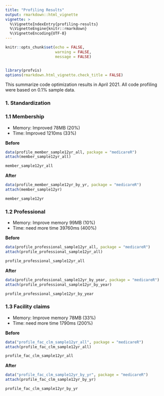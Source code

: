 ```yaml
---
title: "Profiling Results"
output: rmarkdown::html_vignette
vignette: >
  %\VignetteIndexEntry{profiling-results}
  %\VignetteEngine{knitr::rmarkdown}
  %\VignetteEncoding{UTF-8}
---
```


```r
knitr::opts_chunk$set(echo = FALSE,
                      warning = FALSE,
                      message = FALSE)


library(profvis)
options(rmarkdown.html_vignette.check_title = FALSE)
```

This summarize code optimization results in April 2021. All code profiling were based on 0.1% sample data.

### 1. Standardization

### 1.1 Membership

- Memory: Improved 78MB (20%)
- Time: Improved 1210ms (33%)

**Before**

```r
data(profile_member_sample12yr_all, package = "medicareR")
attach(member_sample12yr_all)

member_sample12yr_all
```

**After**

```r
data(profile_member_sample12yr_by_yr, package = "medicareR")
attach(member_sample12yr)

member_sample12yr
```


### 1.2 Professional

- Memory: Improve memory 99MB (10%)
- Time: need more time 39760ms (400%)

**Before**

```r
data(profile_professional_sample12yr_all, package = "medicareR")
attach(profile_professional_sample12yr_all)

profile_professional_sample12yr_all
```

**After**

```r
data(profile_professional_sample12yr_by_year, package = "medicareR")
attach(profile_professional_sample12yr_by_year)

profile_professional_sample12yr_by_year
```

### 1.3 Facility claims

- Memory: Improve memory 78MB (33%)
- Time: need more time 1790ms (200%)

**Before**

```r
data("profile_fac_clm_sample12yr_all", package = "medicareR")
attach(profile_fac_clm_sample12yr_all)

profile_fac_clm_sample12yr_all
```

**After**

```r
data("profile_fac_clm_sample12yr_by_yr", package = "medicareR")
attach(profile_fac_clm_sample12yr_by_yr)

profile_fac_clm_sample12yr_by_yr
```
